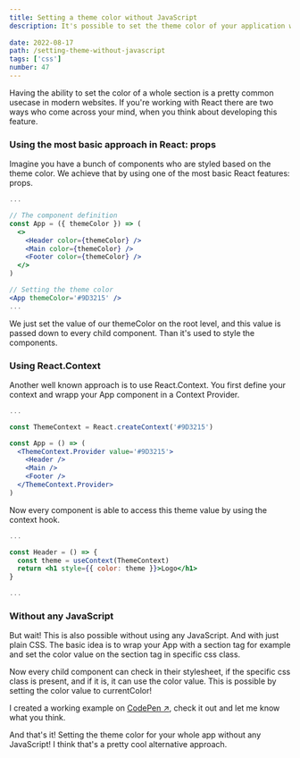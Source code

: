 ```yaml
---
title: Setting a theme color without JavaScript
description: It's possible to set the theme color of your application without JavaScript. It just works with plain CSS.
  
date: 2022-08-17
path: /setting-theme-without-javascript
tags: ['css']
number: 47
---
```


Having the ability to set the color of a whole section is a pretty common usecase in modern websites. If you're working with React there are two ways who come across your mind, when you think about developing this feature.

### Using the most basic approach in React: props

Imagine you have a bunch of components who are styled based on the theme color. We achieve that by using one of the most basic React features: props.

```jsx
...

// The component definition
const App = ({ themeColor }) => (
  <>
    <Header color={themeColor} />
    <Main color={themeColor} />
    <Footer color={themeColor} />
  </>
)

// Setting the theme color
<App themeColor='#9D3215' />
...
```

We just set the value of our themeColor on the root level, and this value is passed down to every child component. Than it's used to style the components.

### Using React.Context
Another well known approach is to use React.Context. You first define your context and wrapp your App component in a Context Provider.

```jsx
...

const ThemeContext = React.createContext('#9D3215')

const App = () => (
  <ThemeContext.Provider value='#9D3215'>
    <Header />
    <Main />
    <Footer />
  </ThemeContext.Provider>
)
```

Now every component is able to access this theme value by using the context hook.

```jsx
...

const Header = () => {
  const theme = useContext(ThemeContext)
  return <h1 style={{ color: theme }}>Logo</h1>
}

...
```

### Without any JavaScript

But wait! This is also possible without using any JavaScript. And with just plain CSS. The basic idea is to wrap your App with a section tag for example and set the color value on the section tag in specific css class.

Now every child component can check in their stylesheet, if the specific css class is present, and if it is, it can use the color value.
This is possible by setting the color value to currentColor! 

I created a working example on <a href="https://codepen.io/Mkuehb/pen/PoRXqrW" target="_blank">CodePen &#8599;</a>, check it out and let me know what you think.

And that's it! Setting the theme color for your whole app without any JavaScript! I think that's a pretty cool alternative approach. 
